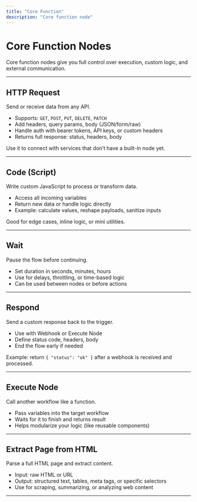 ```yaml
---
title: "Core Function"
description: "Core function node"
---
```


# Core Function Nodes

Core function nodes give you full control over execution, custom logic, and external communication.

---

## HTTP Request

Send or receive data from any API.

- Supports: `GET`, `POST`, `PUT`, `DELETE`, `PATCH`
- Add headers, query params, body (JSON/form/raw)
- Handle auth with bearer tokens, API keys, or custom headers
- Returns full response: status, headers, body

Use it to connect with services that don’t have a built-in node yet.

---

## Code (Script)

Write custom JavaScript to process or transform data.

- Access all incoming variables
- Return new data or handle logic directly
- Example: calculate values, reshape payloads, sanitize inputs

Good for edge cases, inline logic, or mini utilities.

---

## Wait

Pause the flow before continuing.

- Set duration in seconds, minutes, hours
- Use for delays, throttling, or time-based logic
- Can be used between nodes or before actions

---

## Respond

Send a custom response back to the trigger.

- Use with Webhook or Execute Node
- Define status code, headers, body
- End the flow early if needed

Example: return `{ "status": "ok" }` after a webhook is received and processed.

---

## Execute Node

Call another workflow like a function.

- Pass variables into the target workflow
- Waits for it to finish and returns result
- Helps modularize your logic (like reusable components)

---

## Extract Page from HTML

Parse a full HTML page and extract content.

- Input: raw HTML or URL
- Output: structured text, tables, meta tags, or specific selectors
- Use for scraping, summarizing, or analyzing web content

---